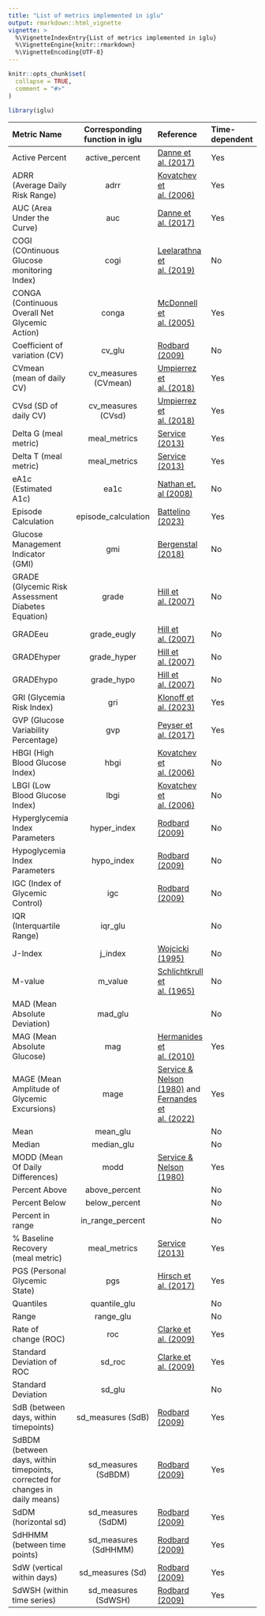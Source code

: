 ```yaml
---
title: "List of metrics implemented in iglu"
output: rmarkdown::html_vignette
vignette: >
  %\VignetteIndexEntry{List of metrics implemented in iglu}
  %\VignetteEngine{knitr::rmarkdown}
  %\VignetteEncoding{UTF-8}
---
```


```r
knitr::opts_chunk$set(
  collapse = TRUE,
  comment = "#>"
)
```

```r
library(iglu)
```

| Metric Name                                                                   | Corresponding function in iglu | Reference                                                                                                                                  | Time-dependent |
|:--------------|:---------------------------:|:--------------|:--------------|
| Active Percent                                                                |         active_percent         | [Danne et al. (2017)](https://doi.org/10.2337/dc17-1600)                                                                                   | Yes            |
| ADRR (Average Daily Risk Range)                                               |              adrr              | [Kovatchev et al. (2006)](https://doi.org/10.2337/dc06-1085)                                                                               | Yes            |
| AUC (Area Under the Curve)                                                    |              auc               | [Danne et al. (2017)](https://doi.org/10.2337/dc17-1600)                                                                                   | Yes            |
| COGI (COntinuous Glucose monitoring Index)                                    |              cogi              | [Leelarathna et al. (2019)](https://doi.org/10.1177/1932296819838525)                                                                      | No             |
| CONGA (Continuous Overall Net Glycemic Action)                                |             conga              | [McDonnell et al. (2005)](https://doi.org/10.1089/dia.2005.7.253)                                                                          | Yes            |
| Coefficient of variation (CV)                                                 |             cv_glu             | [Rodbard (2009)](https://doi.org/10.1089/dia.2008.0132)                                                                                    | No             |
| CVmean (mean of daily CV)                                                     |      cv_measures (CVmean)      | [Umpierrez et al. (2018)](https://doi.org/10.1016/j.amjms.2018.09.010)                                                                     | Yes            |
| CVsd (SD of daily CV)                                                         |       cv_measures (CVsd)       | [Umpierrez et al. (2018)](https://doi.org/10.1016/j.amjms.2018.09.010)                                                                     | Yes            |
| Delta G (meal metric)                                                         |          meal_metrics          | [Service (2013)](https://doi.org/10.2337/db12-1396)                                                                                        | Yes            |
| Delta T (meal metric)                                                         |          meal_metrics          | [Service (2013)](https://doi.org/10.2337/db12-1396)                                                                                        | Yes            |
| eA1c (Estimated A1c)                                                          |              ea1c              | [Nathan et. al (2008)](https://doi.org/10.2337/dc08-0545)                                                                                  | No             |
| Episode Calculation                                                           |      episode_calculation       | [Battelino (2023)](https://doi.org/10.1016/s2213-8587(22)00319-9)                                                                          | Yes            |
| Glucose Management Indicator (GMI)                                            |              gmi               | [Bergenstal (2018)](https://doi.org/10.2337/dc18-1581)                                                                                     | No             |
| GRADE (Glycemic Risk Assessment Diabetes Equation)                            |             grade              | [Hill et al. (2007)](https://doi.org/10.1111/j.1464-5491.2007.02119.x)                                                                     | No             |
| GRADEeu                                                                       |          grade_eugly           | [Hill et al. (2007)](https://doi.org/10.1111/j.1464-5491.2007.02119.x)                                                                     | No             |
| GRADEhyper                                                                    |          grade_hyper           | [Hill et al. (2007)](https://doi.org/10.1111/j.1464-5491.2007.02119.x)                                                                     | No             |
| GRADEhypo                                                                     |           grade_hypo           | [Hill et al. (2007)](https://doi.org/10.1111/j.1464-5491.2007.02119.x)                                                                     | No             |
| GRI (Glycemia Risk Index)                                                     |              gri               | [Klonoff et al. (2023)](https://doi.org/10.1177/19322968221085273)                                                                         | Yes            |
| GVP (Glucose Variability Percentage)                                          |              gvp               | [Peyser et al. (2017)](https://dx.doi.org/10.1089%2Fdia.2017.0187)                                                                         | Yes            |
| HBGI (High Blood Glucose Index)                                               |              hbgi              | [Kovatchev et al. (2006)](https://doi.org/10.2337/dc06-1085)                                                                               | No             |
| LBGI (Low Blood Glucose Index)                                                |              lbgi              | [Kovatchev et al. (2006)](https://doi.org/10.2337/dc06-1085)                                                                               | No             |
| Hyperglycemia Index Parameters                                                |          hyper_index           | [Rodbard (2009)](https://doi.org/10.1089/dia.2008.0132)                                                                                    | No             |
| Hypoglycemia Index Parameters                                                 |           hypo_index           | [Rodbard (2009)](https://doi.org/10.1089/dia.2008.0132)                                                                                    | No             |
| IGC (Index of Glycemic Control)                                               |              igc               | [Rodbard (2009)](https://doi.org/10.1089/dia.2008.0132)                                                                                    | No             |
| IQR (Interquartile Range)                                                     |            iqr_glu             |                                                                                                                                            | No             |
| J-Index                                                                       |            j_index             | [Wojcicki (1995)](https://doi.org/10.1055/s-2007-979906)                                                                                   | No             |
| M-value                                                                       |            m_value             | [Schlichtkrull et al. (1965)](https://doi.org/10.1111/j.0954-6820.1965.tb01810.x)                                                          | No             |
| MAD (Mean Absolute Deviation)                                                 |            mad_glu             |                                                                                                                                            | No             |
| MAG (Mean Absolute Glucose)                                                   |              mag               | [Hermanides et al. (2010)](https://doi.org/10.1097/ccm.0b013e3181cc4be9)                                                                   | Yes            |
| MAGE (Mean Amplitude of Glycemic Excursions)                                  |              mage              | [Service & Nelson (1980)](https://doi.org/10.2337/diacare.3.1.58) and [Fernandes et al. (2022)](https://doi.org/10.1177/19322968211061165) | Yes            |
| Mean                                                                          |            mean_glu            |                                                                                                                                            | No             |
| Median                                                                        |           median_glu           |                                                                                                                                            | No             |
| MODD (Mean Of Daily Differences)                                              |              modd              | [Service & Nelson (1980)](https://doi.org/10.2337/diacare.3.1.58)                                                                          | Yes            |
| Percent Above                                                                 |         above_percent          |                                                                                                                                            | No             |
| Percent Below                                                                 |         below_percent          |                                                                                                                                            | No             |
| Percent in range                                                              |        in_range_percent        |                                                                                                                                            | No             |
| \% Baseline Recovery (meal metric)                                            |          meal_metrics          | [Service (2013)](https://doi.org/10.2337/db12-1396)                                                                                        | Yes            |
| PGS (Personal Glycemic State)                                                 |              pgs               | [Hirsch et al. (2017)](https://doi.org/10.1089%2Fdia.2017.0080)                                                                            | Yes            |
| Quantiles                                                                     |          quantile_glu          |                                                                                                                                            | No             |
| Range                                                                         |           range_glu            |                                                                                                                                            | No             |
| Rate of change (ROC)                                                          |              roc               | [Clarke et al. (2009)](https://doi.org/10.1089/dia.2008.0138)                                                                              | Yes            |
| Standard Deviation of ROC                                                     |             sd_roc             | [Clarke et al. (2009)](https://doi.org/10.1089/dia.2008.0138)                                                                              | Yes            |
| Standard Deviation                                                            |             sd_glu             |                                                                                                                                            | No             |
| SdB (between days, within timepoints)                                         |       sd_measures (SdB)        | [Rodbard (2009)](https://doi.org/10.1089/dia.2009.0015)                                                                                    | Yes            |
| SdBDM (between days, within timepoints, corrected for changes in daily means) |      sd_measures (SdBDM)       | [Rodbard (2009)](https://doi.org/10.1089/dia.2009.0015)                                                                                    | Yes            |
| SdDM (horizontal sd)                                                          |       sd_measures (SdDM)       | [Rodbard (2009)](https://doi.org/10.1089/dia.2009.0015)                                                                                    | Yes            |
| SdHHMM (between time points)                                                  |      sd_measures (SdHHMM)      | [Rodbard (2009)](https://doi.org/10.1089/dia.2009.0015)                                                                                    | Yes            |
| SdW (vertical within days)                                                    |        sd_measures (Sd)        | [Rodbard (2009)](https://doi.org/10.1089/dia.2009.0015)                                                                                    | Yes            |
| SdWSH (within time series)                                                    |      sd_measures (SdWSH)       | [Rodbard (2009)](https://doi.org/10.1089/dia.2009.0015)                                                                                    | Yes            |
